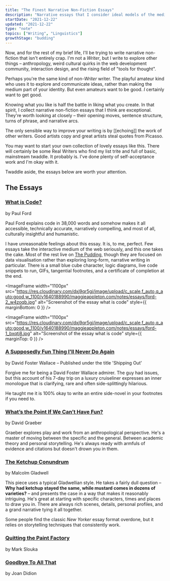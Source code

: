 ```yaml
---
title: "The Finest Narrative Non-Fiction Essays"
description: "Narrative essays that I consider ideal models of the medium"
startDate: "2021-12-22"
updated: "2021-12-22"
type: "note"
topics: ["Writing", "Linguistics"]
growthStage: "budding"
---
```


<IntroParagraph>

Now, and for the rest of my brief life, I'll be trying to write narrative non-fiction that isn't entirely crap. I'm not a _Writer_, but I write to explore other things – anthropology, weird cultural quirks in the web development community, interaction design, and the rising field of "tools for thought".

</IntroParagraph>

Perhaps you're the same kind of non-_Writer_ writer. The playful amateur kind who uses it to explore and communicate ideas, rather than making the medium part of your identity. But even amateurs want to be good. _I_ certainly want to get good.

Knowing what you like is half the battle in liking what you create. In that spirit, I collect narrative non-fiction essays that I think are exceptional. They're worth looking at closely – their opening moves, sentence structure, turns of phrase, and narrative arcs.

The only sensible way to improve your writing is by [[echoing]] the work
of other writers. Good artists copy and great artists steal quotes from Picasso.

You may want to start your own collection of lovely essays like this. There will certainly be some Real Writers who find my list trite and full of basic, mainstream twaddle. It probably is. I've done plenty of self-acceptance work and I'm okay with it.

Twaddle aside, the essays below are worth your attention.

## The Essays

### [What is Code?](https://www.bloomberg.com/graphics/2015-paul-ford-what-is-code/)

<p class="small-caps">by Paul Ford</p>

Paul Ford explains code in 38,000 words and somehow makes it all accessible, technically accurate, narratively compelling, and most of all, culturally insightful and humanistic.

I have unreasonable feelings about this essay. It is, to me, perfect. Few essays take the interactive medium of the web seriously, and this one takes the cake. <Footnote idName={1}>Most of the rest live on [The Pudding](https://pudding.cool), though they are focused on data visualisation rather than exploring long-form, narrative writing in particular.</Footnote> There is a small blue cube character, logic diagrams, live code snippets to run, GIFs, tangential footnotes, and a certificate of completion at the end.

<ImageFrame
  width="1100px"
  src="https://res.cloudinary.com/dxj9qr5gj/image/upload/c_scale,f_auto,q_auto:good,w_1100/v1640188990/maggieappleton.com/notes/essays/ford-2_w4zoqb.jpg"
  alt="Screenshot of the essay what is code"
  style={{ marginBottom: 0 }}
/>

<ImageFrame
  width="1100px"
  src="https://res.cloudinary.com/dxj9qr5gj/image/upload/c_scale,f_auto,q_auto:good,w_1100/v1640188990/maggieappleton.com/notes/essays/ford-1_bxqtj8.jpg"
  alt="Screenshot of the essay what is code"
  style={{ marginTop: 0 }}
/>

### [A Supposedly Fun Thing I'll Never Do Again](https://harpers.org/wp-content/uploads/2008/09/HarpersMagazine-1996-01-0007859.pdf)

<p class="small-caps">by David Foster Wallace – Published under the title 'Shipping Out'</p>

Forgive me for being a David Foster Wallace admirer. The guy had issues, but this account of his 7-day trip on a luxury cruiseliner expresses an inner monologue that is clarifying, rare and often side-splittingly hilarious.

He taught me it is 100% okay to write an entire side-novel in your footnotes if you need to.

### [What’s the Point If We Can’t Have Fun?](https://thebaffler.com/salvos/whats-the-point-if-we-cant-have-fun)

<p class="small-caps">by David Graeber</p>

Graeber explores play and work from an anthropological perspective. He's a master of moving between the specific and the general. Between academic theory and personal storytelling. He's always ready with armfuls of evidence and citations but doesn't drown you in them.

### [The Ketchup Conundrum](https://www.newyorker.com/magazine/2004/09/06/the-ketchup-conundrum)

<p class="small-caps">by Malcolm Gladwell</p>

This piece uses a typical Gladwellian style. He takes a fairly dull question – **Why had ketchup stayed the same, while mustard comes in dozens of varieties?** – and presents the case in a way that makes it reasonably intriguing. He's great at starting with specific characters, times and places to draw you in. There are always rich scenes, details, personal profiles, and a grand narrative tying it all together.

Some people find the classic _New Yorker_ essay format overdone, but it relies on storytelling techniques that consistently work.

### [Quitting the Paint Factory](http://www.molvray.com/ebooks/Quitting_the_Paint_Factory_Mark_Slouka.html)

<p class="small-caps">by Mark Slouka</p>

### [Goodbye To All That](https://essaysspring13.qwriting.qc.cuny.edu/files/2013/04/Joan-Didion-Goodbye-to-All-That.pdf)

<p class="small-caps">by Joan Didion</p>
